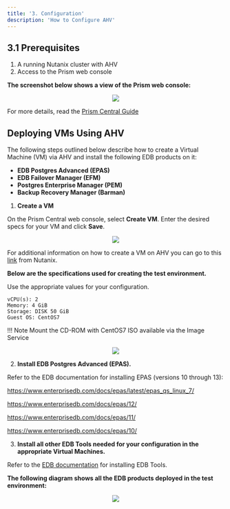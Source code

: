 ```yaml
---
title: '3. Configuration'
description: 'How to Configure AHV'
---
```


## 3.1 Prerequisites

1. A running Nutanix cluster with AHV
2. Access to the Prism web console

**The screenshot below shows a view of the Prism web console:**

<p align="center">
  <img  src="Images/PrismWebConsole.png">
</p>

For more details, read the [Prism Central Guide](https://portal.nutanix.com/page/documents/details?targetId=Prism-Central-Guide-Prism-v5_19:Prism-Central-Guide-Prism-v5_19)

## Deploying VMs Using AHV

The following steps outlined below describe how to create a Virtual Machine (VM) via AHV
and install the following EDB products on it:

- **EDB Postgres Advanced (EPAS)**
- **EDB Failover Manager (EFM)**
- **Postgres Enterprise Manager (PEM)**
- **Backup Recovery Manager (Barman)**

1. **Create a VM**

On the Prism Central web console, select **Create VM**. Enter the desired specs for your VM and click **Save**.

<p align="center">
  <img  src="Images/CreateaVM.png">
</p>

For additional information on how to create a VM on AHV you can go to this [link](https://www.youtube.com/watch?v=q4wBewXfDs8) from Nutanix.

**Below are the specifications used for creating the test environment.**

Use the appropriate values for your configuration.

    vCPU(s): 2
    Memory: 4 GiB
    Storage: DISK 50 GiB
    Guest OS: CentOS7

!!! Note
    Mount the CD-ROM with CentOS7 ISO available via the Image Service

<p align="center">
  <img  src="Images/TestEnvironmentSpecifications.png">
</p>

2. **Install EDB Postgres Advanced (EPAS).**

Refer to the EDB documentation for installing EPAS (versions 10 through 13):

https://www.enterprisedb.com/docs/epas/latest/epas_qs_linux_7/

https://www.enterprisedb.com/docs/epas/12/

https://www.enterprisedb.com/docs/epas/11/

https://www.enterprisedb.com/docs/epas/10/


3. **Install all other EDB Tools needed for your configuration in the appropriate Virtual Machines.**

Refer to the [EDB documentation](https://www.enterprisedb.com/edb-docs) for installing EDB Tools.

**The following diagram shows all the EDB products deployed in the test environment:**

<p align="center">
  <img  src="Images/EDBProducts.png">
</p>